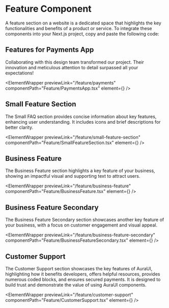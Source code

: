 

# Feature Component

A feature section on a website is a dedicated space that highlights the key functionalities and benefits of a product or service.
To integrate these components into your Next.js project, copy and paste the following code:

## Features for Payments App

Collaborating with this design team transformed our project. Their innovation and meticulous attention to detail surpassed all your expectations!

<ElementWrapper
  previewLink="/feature/payments"
  componentPath="Feature/PaymentsApp.tsx"
  element={<PaymentsApp />}
/>

## Small Feature Section

The Small FAQ section provides concise information about key features, enhancing user understanding. It includes icons and brief descriptions for better clarity.

<ElementWrapper
  previewLink="/feature/small-feature-section"
  componentPath="Feature/SmallFeatureSection.tsx"
  element={<SmallFeatureSection />}
/>

## Business Feature

The Business Feature section highlights a key feature of your business, showing an impactful visual and supporting text to attract users.

<ElementWrapper
  previewLink="/feature/business-feature"
  componentPath="Feature/BusinessFeature.tsx"
  element={<BusinessFeature />}
/>

## Business Feature Secondary

The Business Feature Secondary section showcases another key feature of your business, with a focus on customer engagement and visual appeal.

<ElementWrapper
  previewLink="/feature/business-feature-secondary"
  componentPath="Feature/BusinessFeatureSecondary.tsx"
  element={<BusinessFeatureSecondary />}
/>

## Customer Support

The Customer Support section showcases the key features of AuraUI, highlighting how it benefits developers, offers helpful resources, provides numerous coded blocks, and ensures secured payments. It is designed to build trust and demonstrate the value of using AuraUI components.

<ElementWrapper
  previewLink="/feature/customer-support"
  componentPath="Feature/CustomerSupport.tsx"
  element={<CustomerSupport />}
/>

